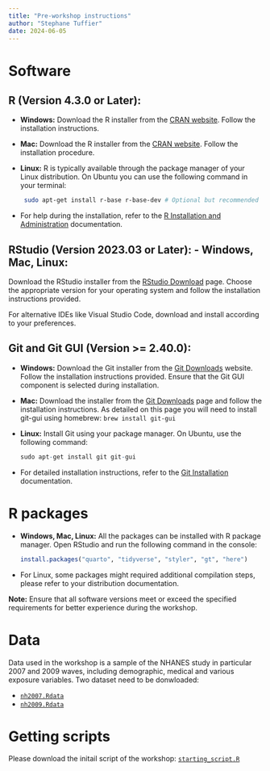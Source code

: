 ```yaml
---
title: "Pre-workshop instructions"
author: "Stephane Tuffier"
date: 2024-06-05
---
```


# Software

## R (Version 4.3.0 or Later):

-   **Windows:** Download the R installer from the [CRAN
    website](https://cran.r-project.org/bin/windows/base/). Follow the
    installation instructions.

-   **Mac:** Download the R installer from the [CRAN
    website](https://cran.r-project.org/bin/macosx/). Follow the
    installation procedure.

-   **Linux:** R is typically available through the package manager of
    your Linux distribution. On Ubuntu you can use the following command
    in your terminal:

    ``` bash
     sudo apt-get install r-base r-base-dev # Optional but recommended
    ```

-   For help during the installation, refer to the [R Installation and
    Administration](https://cran.r-project.org/doc/manuals/r-release/R-admin.html)
    documentation.

##  **RStudio (Version 2023.03 or Later):** - **Windows, Mac, Linux:**

Download the RStudio installer from the [RStudio
Download](https://www.rstudio.com/products/rstudio/download/) page.
Choose the appropriate version for your operating system and follow the
installation instructions provided.

For alternative IDEs like Visual Studio Code, download and install
according to your preferences.

## Git and Git GUI (Version \>= 2.40.0):

-   **Windows:** Download the Git installer from the [Git
    Downloads](https://gitforwindows.org/) website. Follow the
    installation instructions provided. Ensure that the Git GUI
    component is selected during installation.

-   **Mac:** Download the installer from the [Git
    Downloads](https://git-scm.com/downloads) page and follow the
    installation instructions. As detailed on this page you will need to
    install git-gui using homebrew: `brew install git-gui`

-   **Linux:** Install Git using your package manager. On Ubuntu, use
    the following command:

    ``` R
    sudo apt-get install git git-gui
    ```

-   For detailed installation instructions, refer to the [Git
    Installation](https://git-scm.com/book/en/v2/Getting-Started-Installing-Git)
    documentation.

# R packages

-   **Windows, Mac, Linux:** All the packages can be installed with R
    package manager. Open RStudio and run the following command in the
    console:

    ``` R
    install.packages("quarto", "tidyverse", "styler", "gt", "here")
    ```

-   For Linux, some packages might required additional compilation
    steps, please refer to your distribution documentation.


::: {.callout-tip}
**Note:** Ensure that all software versions meet or exceed the specified
requirements for better experience during the workshop.
:::

# Data

Data used in the workshop is a sample of the NHANES study in particular 2007 and 2009 waves, including demographic, medical and various exposure variables. Two dataset need to be donwloaded: 

- [`nh2007.Rdata`](../data/nh2007.Rdata) 
- [`nh2009.Rdata`](../data/nh2009.Rdata)

<!-- If you wish to recreate the data by yourself, please have a look at the script in `data-raw/nhanes.R`. -->

# Getting scripts

Please download the initail script of the workshop: [`starting_script.R`](../R/starting_script.R)
